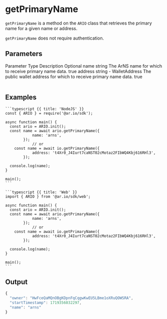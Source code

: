 
<HeroPattern />

# getPrimaryName

`getPrimaryName` is a method on the `ARIO` class that retrieves the primary name for a given name or address.

`getPrimaryName` does not require authentication.

## Parameters

<Table>
  <Table.Head>
    <Table.Row>
      <Table.Header>Parameter</Table.Header>
      <Table.Header>Type</Table.Header>
      <Table.Header>Description</Table.Header>
      <Table.Header>Optional</Table.Header>
    </Table.Row>
  </Table.Head>
  <Table.Body>
    <Table.Row>
      <Table.Cell className="font-semibold">name</Table.Cell>
      <Table.Cell>string</Table.Cell>
      <Table.Cell>The ArNS name for which to receive primary name data.</Table.Cell>
      <Table.Cell>true</Table.Cell>
    </Table.Row>
    <Table.Row>
      <Table.Cell className="font-semibold">address</Table.Cell>
      <Table.Cell>string - WalletAddress</Table.Cell>
      <Table.Cell>The public wallet address for which to receive primary name data.</Table.Cell>
      <Table.Cell>true</Table.Cell>
    </Table.Row>
  </Table.Body>
</Table>

## Examples

<CodeGroup title="getPrimaryName">

    ```typescript {{ title: 'NodeJS' }}
    const { ARIO } = require('@ar.io/sdk');

    async function main() {
      const ario = ARIO.init();
      const name = await ario.getPrimaryName({
                name: 'arns',
            });
                // or
        const name = await io.getPrimaryName({
                address: 't4Xr0_J4Iurt7caNST02cMotaz2FIbWQ4Kbj616RHl3',
            });

      console.log(name);
    }

    main();
    ```

    ```typescript {{ title: 'Web' }}
    import { ARIO } from '@ar.io/sdk/web';

    async function main() {
      const ario = ARIO.init();
      const name = await ario.getPrimaryName({
                name: 'arns',
            });
                // or
        const name = await io.getPrimaryName({
                address: 't4Xr0_J4Iurt7caNST02cMotaz2FIbWQ4Kbj616RHl3',
            });

      console.log(name);
    }

    main();
    ```

</CodeGroup>

## Output

```js
{
  "owner": "HwFceQaMQnOBgKDpnFqCqgwKwEU5LBme1oXRuQOWSRA",
  "startTimestamp": 1719356032297,
  "name": "arns"
}
```
